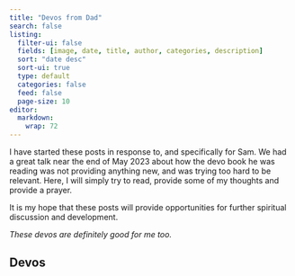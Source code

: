 ```yaml
---
title: "Devos from Dad"
search: false
listing:
  filter-ui: false
  fields: [image, date, title, author, categories, description]
  sort: "date desc"
  sort-ui: true
  type: default
  categories: false
  feed: false
  page-size: 10
editor: 
  markdown: 
    wrap: 72  
---
```


I have started these posts in response to, and specifically for Sam.  We had a great talk near the end of May 2023 about how the devo book he was reading was not providing anything new, and was trying too hard to be relevant.  Here, I will simply try to read, provide some of my thoughts and provide a prayer.  

It is my hope that these posts will provide opportunities for further spiritual discussion and development.  

_These devos are definitely good for me too._

## Devos
  
  